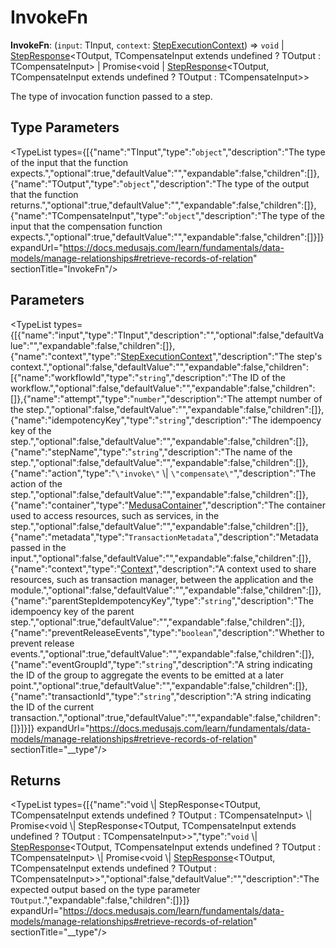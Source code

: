
# InvokeFn

 **InvokeFn**: (`input`: TInput, `context`: [StepExecutionContext](../../interfaces/workflows.StepExecutionContext/page.mdx)) => `void` \| [StepResponse](../../classes/workflows.StepResponse/page.mdx)&#60;TOutput, TCompensateInput extends undefined ? TOutput : TCompensateInput&#62; \| Promise&#60;void \| [StepResponse](../../classes/workflows.StepResponse/page.mdx)&#60;TOutput, TCompensateInput extends undefined ? TOutput : TCompensateInput&#62;&#62;

The type of invocation function passed to a step.

## Type Parameters

<TypeList types={[{"name":"TInput","type":"`object`","description":"The type of the input that the function expects.","optional":true,"defaultValue":"","expandable":false,"children":[]},{"name":"TOutput","type":"`object`","description":"The type of the output that the function returns.","optional":true,"defaultValue":"","expandable":false,"children":[]},{"name":"TCompensateInput","type":"`object`","description":"The type of the input that the compensation function expects.","optional":true,"defaultValue":"","expandable":false,"children":[]}]} expandUrl="https://docs.medusajs.com/learn/fundamentals/data-models/manage-relationships#retrieve-records-of-relation" sectionTitle="InvokeFn"/>

## Parameters

<TypeList types={[{"name":"input","type":"TInput","description":"","optional":false,"defaultValue":"","expandable":false,"children":[]},{"name":"context","type":"[StepExecutionContext](../../interfaces/workflows.StepExecutionContext/page.mdx)","description":"The step's context.","optional":false,"defaultValue":"","expandable":false,"children":[{"name":"workflowId","type":"`string`","description":"The ID of the workflow.","optional":false,"defaultValue":"","expandable":false,"children":[]},{"name":"attempt","type":"`number`","description":"The attempt number of the step.","optional":false,"defaultValue":"","expandable":false,"children":[]},{"name":"idempotencyKey","type":"`string`","description":"The idempoency key of the step.","optional":false,"defaultValue":"","expandable":false,"children":[]},{"name":"stepName","type":"`string`","description":"The name of the step.","optional":false,"defaultValue":"","expandable":false,"children":[]},{"name":"action","type":"`\"invoke\"` \\| `\"compensate\"`","description":"The action of the step.","optional":false,"defaultValue":"","expandable":false,"children":[]},{"name":"container","type":"[MedusaContainer](../../../medusa/types/medusa.MedusaContainer/page.mdx)","description":"The container used to access resources, such as services, in the step.","optional":false,"defaultValue":"","expandable":false,"children":[]},{"name":"metadata","type":"`TransactionMetadata`","description":"Metadata passed in the input.","optional":false,"defaultValue":"","expandable":false,"children":[]},{"name":"context","type":"[Context](../../../types/interfaces/types.Context/page.mdx)","description":"A context used to share resources, such as transaction manager, between the application and the module.","optional":false,"defaultValue":"","expandable":false,"children":[]},{"name":"parentStepIdempotencyKey","type":"`string`","description":"The idempoency key of the parent step.","optional":true,"defaultValue":"","expandable":false,"children":[]},{"name":"preventReleaseEvents","type":"`boolean`","description":"Whether to prevent release events.","optional":true,"defaultValue":"","expandable":false,"children":[]},{"name":"eventGroupId","type":"`string`","description":"A string indicating the ID of the group to aggregate the events to be emitted at a later point.","optional":true,"defaultValue":"","expandable":false,"children":[]},{"name":"transactionId","type":"`string`","description":"A string indicating the ID of the current transaction.","optional":true,"defaultValue":"","expandable":false,"children":[]}]}]} expandUrl="https://docs.medusajs.com/learn/fundamentals/data-models/manage-relationships#retrieve-records-of-relation" sectionTitle="__type"/>

## Returns

<TypeList types={[{"name":"void \\| StepResponse&#60;TOutput, TCompensateInput extends undefined ? TOutput : TCompensateInput&#62; \\| Promise&#60;void \\| StepResponse&#60;TOutput, TCompensateInput extends undefined ? TOutput : TCompensateInput&#62;&#62;","type":"`void` \\| [StepResponse](../../classes/workflows.StepResponse/page.mdx)&#60;TOutput, TCompensateInput extends undefined ? TOutput : TCompensateInput&#62; \\| Promise&#60;void \\| [StepResponse](../../classes/workflows.StepResponse/page.mdx)&#60;TOutput, TCompensateInput extends undefined ? TOutput : TCompensateInput&#62;&#62;","optional":false,"defaultValue":"","description":"The expected output based on the type parameter `TOutput`.","expandable":false,"children":[]}]} expandUrl="https://docs.medusajs.com/learn/fundamentals/data-models/manage-relationships#retrieve-records-of-relation" sectionTitle="__type"/>
